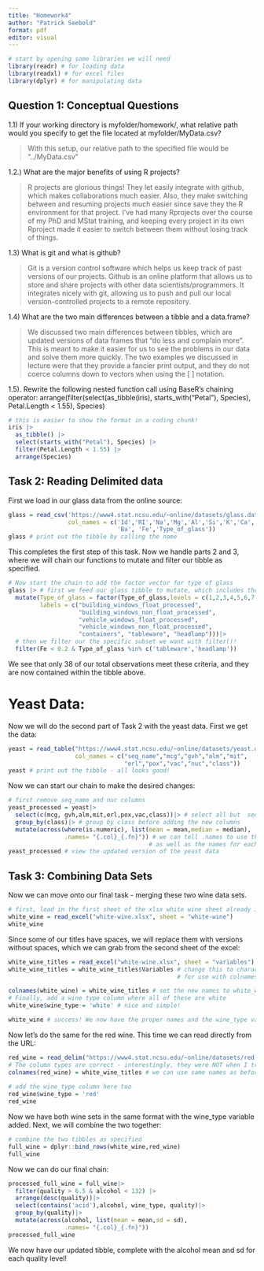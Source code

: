 ```yaml
---
title: "Homework4"
author: "Patrick Seebold"
format: pdf
editor: visual
---
```


```r
# start by opening some libraries we will need
library(readr) # for loading data
library(readxl) # for excel files
library(dplyr) # for manipulating data
```

## Question 1: Conceptual Questions

1.1) If your working directory is myfolder/homework/, what relative path would you specify to get the file located at myfolder/MyData.csv?

> With this setup, our relative path to the specified file would be "../MyData.csv"

1.2.) What are the major benefits of using R projects?

> R projects are glorious things! They let easily integrate with github, which makes collaborations much easier. Also, they make switching between and resuming projects much easier since save they the R environment for that project. I've had many Rprojects over the course of my PhD and MStat training, and keeping every project in its own Rproject made it easier to switch between them without losing track of things.

1.3) What is git and what is github?

> Git is a version control software which helps us keep track of past versions of our projects. Github is an online platform that allows us to store and share projects with other data scientists/programmers. It integrates nicely with git, allowing us to push and pull our local version-controlled projects to a remote repository.

1.4) What are the two main differences between a tibble and a data.frame?

> We discussed two main differences between tibbles, which are updated versions of data frames that "do less and complain more". This is meant to make it easier for us to see the problems in our data and solve them more quickly. The two examples we discussed in lecture were that they provide a fancier print output, and they do not coerce columns down to vectors when using the \[ \] notation.

1.5). Rewrite the following nested function call using BaseR’s chaining operator: arrange(filter(select(as_tibble(iris), starts_with("Petal"), Species), Petal.Length \< 1.55), Species)

```r
# this is easier to show the format in a coding chunk!
iris |>
  as_tibble() |>
  select(starts_with("Petal"), Species) |>
  filter(Petal.Length < 1.55) |>
  arrange(Species)
```

## Task 2: Reading Delimited data
First we load in our glass data from the online source:

```r
glass = read_csv('https://www4.stat.ncsu.edu/~online/datasets/glass.data',
                 col_names = c('Id','RI','Na','Mg','Al','Si','K','Ca',
                               'Ba', 'Fe','Type_of_glass'))
glass # print out the tibble by calling the name
```

This completes the first step of this task. Now we handle parts 2 and 3, where we will chain our functions to mutate and filter our tibble as specified.

```r
# Now start the chain to add the factor vector for type of glass
glass |> # first we feed our glass tibble to mutate, which includes the factor()
  mutate(Type_of_glass = factor(Type_of_glass,levels = c(1,2,3,4,5,6,7),
         labels = c("building_windows_float_processed",  
                    "building_windows_non_float_processed",
                    "vehicle_windows_float_processed", 
                    "vehicle_windows_non_float_processed",
                    "containers", "tableware", "headlamp")))|>
  # then we filter our the specific subset we want with filter()!
  filter(Fe < 0.2 & Type_of_glass %in% c('tableware','headlamp'))

```

We see that only 38 of our total observations meet these criteria, and they are now contained within the tibble above.

# Yeast Data:

Now we will do the second part of Task 2 with the yeast data. First we get the data:

```r
yeast = read_table("https://www4.stat.ncsu.edu/~online/datasets/yeast.data",
                   col_names = c("seq_name","mcg","gvh","alm","mit",
                                 "erl","pox","vac","nuc","class"))
yeast # print out the tibble - all looks good!
```

Now we can start our chain to make the desired changes:

```r
# first remove seq_name and nuc columns
yeast_processed = yeast|>
  select(c(mcg, gvh,alm,mit,erl,pox,vac,class))|> # select all but  seqname & nuc
  group_by(class)|> # group by class before adding the new columns
  mutate(across(where(is.numeric), list(mean = mean,median = median),
                .names= "{.col}_{.fn}")) # we can tell .names to use the fn as
                                        # as well as the names for each measure
yeast_processed # view the updated version of the yeast data
```

## Task 3: Combining Data Sets

Now we can move onto our final task - merging these two wine data sets.

```r
# first, load in the first sheet of the xlsx white wine sheet already in our wd
white_wine = read_excel("white-wine.xlsx", sheet = "white-wine")
white_wine 
```

Since some of our titles have spaces, we will replace them with versions without spaces, which we can grab from the second sheet of the excel:

```r
white_wine_titles = read_excel("white-wine.xlsx", sheet = "variables")
white_wine_titles = white_wine_titles$Variables # change this to character vector
                                                # for use with colnames

colnames(white_wine) = white_wine_titles # set the new names to white_wine tibble
# Finally, add a wine type column where all of these are white
white_wine$wine_type = 'white' # nice and simple!

white_wine # success! We now have the proper names and the wine_type variable
```

Now let's do the same for the red wine. This time we can read directly from the URL:

```r
red_wine = read_delim("https://www4.stat.ncsu.edu/~online/datasets/red-wine.csv",";")
# The column types are correct - interestingly, they were NOT when I tried open_csv2!
colnames(red_wine) = white_wine_titles # we can use same names as before
                                      
# add the wine_type column here too
red_wine$wine_type = 'red'
red_wine
```


Now we have both wine sets in the same format with the wine_type variable added. Next, we will combine the two together:

```r
# combine the two tibbles as specified
full_wine = dplyr::bind_rows(white_wine,red_wine)
full_wine
```

Now we can do our final chain:

```r
processed_full_wine = full_wine|>
  filter(quality > 6.5 & alcohol < 132) |>
  arrange(desc(quality))|>
  select(contains('acid'),alcohol, wine_type, quality)|>
  group_by(quality)|>
  mutate(across(alcohol, list(mean = mean,sd = sd),
                .names= "{.col}_{.fn}"))
processed_full_wine
```

We now have our updated tibble, complete with the alcohol mean and sd for each quality level!
